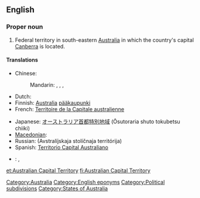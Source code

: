 ==English==
{{wikipedia}}

===Proper noun===
{{en-proper noun|sg=[[Australian]] [[capital|Capital]] [[territory|Territory]]}}

# Federal territory in south-eastern [[Australia]] in which the country's capital [[Canberra]] is located.

====Translations====
{{trans-top|Territory of Australia}}
* Chinese:
*: Mandarin: {{t|zh|澳洲首都特區|sc=Hani}}, {{t|zh|澳洲首都特区|tr=Àozhōu Shuǒdū Tè Qū|sc=Hani}}, {{i|full name}} {{t|zh|澳大利亞首都特別行政區|sc=Hani}}, {{t|zh|澳大利亚首都特别行政区|tr=Àodàlìyà Shuǒdū Tèbié Xíngzhèng Qū|sc=Hani}}
* Dutch: {{t+|nl|Australisch Hoofdstedelijk Territorium}}
* Finnish: [[Australian#Finnish|Australia]] [[pääkaupunki]]{{t|fi|territorio}}
* French: [[Territoire de la Capitale australienne]]
{{trans-mid}}
* Japanese: [[オーストラリア首都特別地域]] (Ōsutoraria shuto tokubetsu chiiki)
* [[Macedonian]]: {{t|mk|Територија на австралискиот главен град|f|tr=Teritórija na avstralískiot gláven grad}}
* Russian: {{t|ru|Австралийская столичная территория|f}} (Avstralíjskaja stolíčnaja territórija)
* Spanish: [[Territorio Capital Australiano]]
{{trans-bottom}}

{{checktrans-top}}
* {{ttbc|ar}}: {{Arab|[[إقليم العاصمة الأسترالية]]}}, {{Arab|[[مقاطعة العاصمة الأسترالية]]}} <!-- please provide romanisation-->
{{trans-bottom}}

[[Category:Australia]]
[[Category:English eponyms]]
[[Category:Political subdivisions]]
[[Category:States of Australia]]

[[et:Australian Capital Territory]]
[[fi:Australian Capital Territory]]